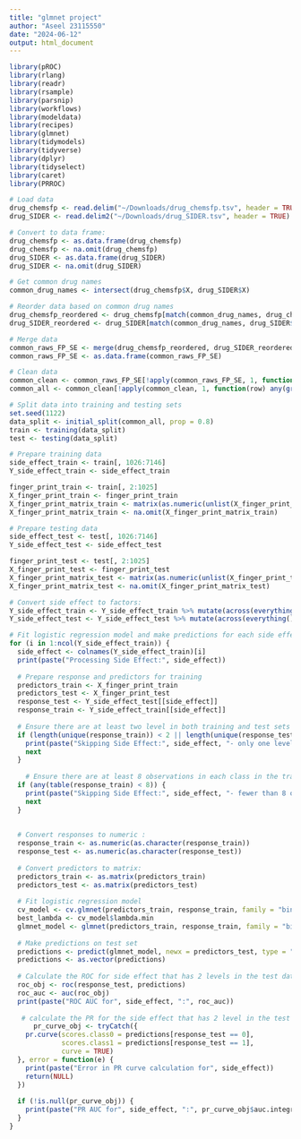 ```yaml
---
title: "glmnet project"
author: "Aseel 23115550"
date: "2024-06-12"
output: html_document
---
```


```r
library(pROC)
library(rlang)
library(readr)
library(rsample)
library(parsnip)
library(workflows)
library(modeldata)
library(recipes)
library(glmnet)
library(tidymodels)
library(tidyverse)
library(dplyr)
library(tidyselect)
library(caret)
library(PRROC)
```


```r
# Load data
drug_chemsfp <- read.delim("~/Downloads/drug_chemsfp.tsv", header = TRUE)
drug_SIDER <- read.delim2("~/Downloads/drug_SIDER.tsv", header = TRUE)

```



```r
# Convert to data frame:
drug_chemsfp <- as.data.frame(drug_chemsfp)
drug_chemsfp <- na.omit(drug_chemsfp)
drug_SIDER <- as.data.frame(drug_SIDER)
drug_SIDER <- na.omit(drug_SIDER)

```


```r
# Get common drug names
common_drug_names <- intersect(drug_chemsfp$X, drug_SIDER$X)

```

```r
# Reorder data based on common drug names
drug_chemsfp_reordered <- drug_chemsfp[match(common_drug_names, drug_chemsfp$X), ]
drug_SIDER_reordered <- drug_SIDER[match(common_drug_names, drug_SIDER$X), ]

```


```r
# Merge data
common_raws_FP_SE <- merge(drug_chemsfp_reordered, drug_SIDER_reordered, by = "X")
common_raws_FP_SE <- as.data.frame(common_raws_FP_SE)

```



```r
# Clean data
common_clean <- common_raws_FP_SE[!apply(common_raws_FP_SE, 1, function(row) any(grepl("-", row))), ]
common_all <- common_clean[!apply(common_clean, 1, function(row) any(grepl("NA", row))), ]

```


```r
# Split data into training and testing sets
set.seed(1122)
data_split <- initial_split(common_all, prop = 0.8)
train <- training(data_split)
test <- testing(data_split)

```


```r
# Prepare training data
side_effect_train <- train[, 1026:7146]
Y_side_effect_train <- side_effect_train

finger_print_train <- train[, 2:1025]
X_finger_print_train <- finger_print_train
X_finger_print_matrix_train <- matrix(as.numeric(unlist(X_finger_print_train)), nrow = nrow(X_finger_print_train), ncol = ncol(X_finger_print_train))
X_finger_print_matrix_train <- na.omit(X_finger_print_matrix_train)

```


```r
# Prepare testing data
side_effect_test <- test[, 1026:7146]
Y_side_effect_test <- side_effect_test

finger_print_test <- test[, 2:1025]
X_finger_print_test <- finger_print_test
X_finger_print_matrix_test <- matrix(as.numeric(unlist(X_finger_print_test)), nrow = nrow(X_finger_print_test), ncol = ncol(X_finger_print_test))
X_finger_print_matrix_test <- na.omit(X_finger_print_matrix_test)

```

```r
# Convert side effect to factors:
Y_side_effect_train <- Y_side_effect_train %>% mutate(across(everything(), ~ as.factor(.)))
Y_side_effect_test <- Y_side_effect_test %>% mutate(across(everything(), ~ as.factor(.)))

```

```r
# Fit logistic regression model and make predictions for each side effect
for (i in 1:ncol(Y_side_effect_train)) {
  side_effect <- colnames(Y_side_effect_train)[i]
  print(paste("Processing Side Effect:", side_effect))
  
  # Prepare response and predictors for training
  predictors_train <- X_finger_print_train
  predictors_test <- X_finger_print_test
  response_test <- Y_side_effect_test[[side_effect]]
  response_train <- Y_side_effect_train[[side_effect]]
  
  # Ensure there are at least two level in both training and test sets
  if (length(unique(response_train)) < 2 || length(unique(response_test)) < 2) {
    print(paste("Skipping Side Effect:", side_effect, "- only one level present in training or test data"))
    next
  }
  
    # Ensure there are at least 8 observations in each class in the training data
  if (any(table(response_train) < 8)) {
    print(paste("Skipping Side Effect:", side_effect, "- fewer than 8 observations in one class"))
    next
  }
  
  
  # Convert responses to numeric :
  response_train <- as.numeric(as.character(response_train))
  response_test <- as.numeric(as.character(response_test))
  
  # Convert predictors to matrix:
  predictors_train <- as.matrix(predictors_train)
  predictors_test <- as.matrix(predictors_test)
  
  # Fit logistic regression model 
  cv_model <- cv.glmnet(predictors_train, response_train, family = "binomial", alpha = 1)
  best_lambda <- cv_model$lambda.min
  glmnet_model <- glmnet(predictors_train, response_train, family = "binomial", alpha = 1, lambda = best_lambda)
  
  # Make predictions on test set
  predictions <- predict(glmnet_model, newx = predictors_test, type = "response")
  predictions <- as.vector(predictions)
  
  # Calculate the ROC for side effect that has 2 levels in the test data
  roc_obj <- roc(response_test, predictions)
  roc_auc <- auc(roc_obj)
  print(paste("ROC AUC for", side_effect, ":", roc_auc))
  
   # calculate the PR for the side effect that has 2 level in the test data:
      pr_curve_obj <- tryCatch({
    pr.curve(scores.class0 = predictions[response_test == 0], 
             scores.class1 = predictions[response_test == 1], 
             curve = TRUE)
  }, error = function(e) {
    print(paste("Error in PR curve calculation for", side_effect))
    return(NULL)
  })
  
  if (!is.null(pr_curve_obj)) {
    print(paste("PR AUC for", side_effect, ":", pr_curve_obj$auc.integral))
  }
}



```

